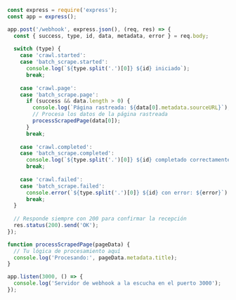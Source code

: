 ```javascript Node.js/Express
const express = require('express');
const app = express();

app.post('/webhook', express.json(), (req, res) => {
  const { success, type, id, data, metadata, error } = req.body;
  
  switch (type) {
    case 'crawl.started':
    case 'batch_scrape.started':
      console.log(`${type.split('.')[0]} ${id} iniciado`);
      break;
      
    case 'crawl.page':
    case 'batch_scrape.page':
      if (success && data.length > 0) {
        console.log(`Página rastreada: ${data[0].metadata.sourceURL}`);
        // Procesa los datos de la página rastreada
        processScrapedPage(data[0]);
      }
      break;
      
    case 'crawl.completed':
    case 'batch_scrape.completed':
      console.log(`${type.split('.')[0]} ${id} completado correctamente`);
      break;
      
    case 'crawl.failed':
    case 'batch_scrape.failed':
      console.error(`${type.split('.')[0]} ${id} con error: ${error}`);
      break;
  }
  
  // Responde siempre con 200 para confirmar la recepción
  res.status(200).send('OK');
});

function processScrapedPage(pageData) {
  // Tu lógica de procesamiento aquí
  console.log('Procesando:', pageData.metadata.title);
}

app.listen(3000, () => {
  console.log('Servidor de webhook a la escucha en el puerto 3000');
});
```
